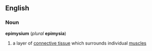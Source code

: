 ==English==
===Noun===
''' epimysium ''' (''plural'' ''' epimysia ''')
# a layer of [[connective tissue]] which surrounds individual [[muscle]]s